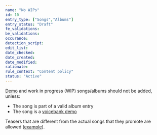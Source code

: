 ```yaml
---
name: "No WIPs"
id: 10
entry_type: ["Songs","Albums"]
entry_status: "Draft"
fe_validations:
be_validations:
occurance:
detection_script:
edit_list:
date_checked:
date_created:
date_modified:
rationale:
rule_context: "Content policy"
status: "Active"
---
```

[Demo](https://vocadb.net/T/9896) and work in progress (WIP) songs/albums should not be added, unless:
- The song is part of a valid album entry 
- The song is a [voicebank demo](https://vocadb.net/T/89)

Teasers that are different from the actual songs that they promote are allowed ([example](https://vocadb.net/S/588175)).
